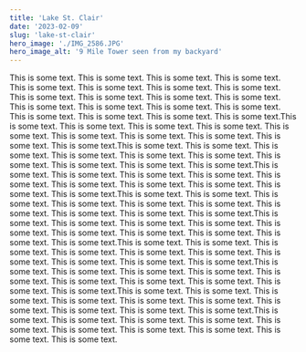 ```yaml
---
title: 'Lake St. Clair'
date: '2023-02-09'
slug: 'lake-st-clair'
hero_image: './IMG_2586.JPG'
hero_image_alt: '9 Mile Tower seen from my backyard'
---
```


This is some text. This is some text. This is some text. This is some text. This is some text. This is some text. This is some text. This is some text. This is some text. This is some text. This is some text. This is some text. This is some text. This is some text. This is some text. This is some text. This is some text. This is some text. This is some text. This is some text.This is some text. This is some text. This is some text. This is some text. This is some text. This is some text. This is some text. This is some text. This is some text. This is some text.This is some text. This is some text. This is some text. This is some text. This is some text. This is some text. This is some text. This is some text. This is some text. This is some text.This is some text. This is some text. This is some text. This is some text. This is some text. This is some text. This is some text. This is some text. This is some text. This is some text.This is some text. This is some text. This is some text. This is some text. This is some text. This is some text. This is some text. This is some text. This is some text. This is some text.This is some text. This is some text. This is some text. This is some text. This is some text. This is some text. This is some text. This is some text. This is some text. This is some text.This is some text. This is some text. This is some text. This is some text. This is some text. This is some text. This is some text. This is some text. This is some text. This is some text.This is some text. This is some text. This is some text. This is some text. This is some text. This is some text. This is some text. This is some text. This is some text. This is some text.This is some text. This is some text. This is some text. This is some text. This is some text. This is some text. This is some text. This is some text. This is some text. This is some text.This is some text. This is some text. This is some text. This is some text. This is some text. This is some text. This is some text. This is some text. This is some text. This is some text.
